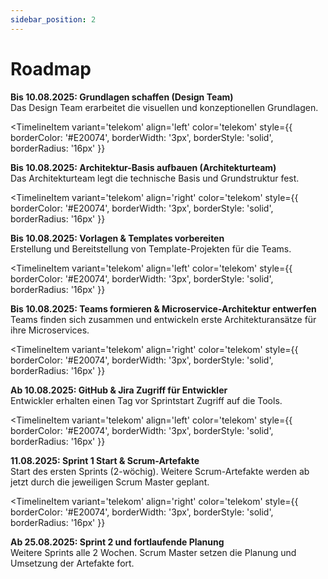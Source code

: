 ```yaml
---
sidebar_position: 2
---
```


# Roadmap



<Timeline variant="telekom" horizontal>
<TimelineItem
  variant='telekom'
  align='right'
  color='telekom'
  style={{
    borderColor: '#E20074',
    borderWidth: '3px',
    borderStyle: 'solid',
    borderRadius: '16px'
  }}
>
  <strong>Bis 10.08.2025: Grundlagen schaffen (Design Team)</strong><br />
  Das Design Team erarbeitet die visuellen und konzeptionellen Grundlagen.
</TimelineItem>

<TimelineItem
  variant='telekom'
  align='left'
  color='telekom'
  style={{
    borderColor: '#E20074',
    borderWidth: '3px',
    borderStyle: 'solid',
    borderRadius: '16px'
  }}
>
  <strong>Bis 10.08.2025: Architektur-Basis aufbauen (Architekturteam)</strong><br />
  Das Architekturteam legt die technische Basis und Grundstruktur fest.
</TimelineItem>

<TimelineItem
  variant='telekom'
  align='right'
  color='telekom'
  style={{
    borderColor: '#E20074',
    borderWidth: '3px',
    borderStyle: 'solid',
    borderRadius: '16px'
  }}
>
  <strong>Bis 10.08.2025: Vorlagen & Templates vorbereiten</strong><br />
  Erstellung und Bereitstellung von Template-Projekten für die Teams.
</TimelineItem>

<TimelineItem
  variant='telekom'
  align='left'
  color='telekom'
  style={{
    borderColor: '#E20074',
    borderWidth: '3px',
    borderStyle: 'solid',
    borderRadius: '16px'
  }}
>
  <strong>Bis 10.08.2025: Teams formieren & Microservice-Architektur entwerfen</strong><br />
  Teams finden sich zusammen und entwickeln erste Architekturansätze für ihre Microservices.
</TimelineItem>

<TimelineItem
  variant='telekom'
  align='right'
  color='telekom'
  style={{
    borderColor: '#E20074',
    borderWidth: '3px',
    borderStyle: 'solid',
    borderRadius: '16px'
  }}
>
  <strong>Ab 10.08.2025: GitHub & Jira Zugriff für Entwickler</strong><br />
  Entwickler erhalten einen Tag vor Sprintstart Zugriff auf die Tools.
</TimelineItem>

<TimelineItem
  variant='telekom'
  align='left'
  color='telekom'
  style={{
    borderColor: '#E20074',
    borderWidth: '3px',
    borderStyle: 'solid',
    borderRadius: '16px'
  }}
>
  <strong>11.08.2025: Sprint 1 Start & Scrum-Artefakte</strong><br />
  Start des ersten Sprints (2-wöchig). Weitere Scrum-Artefakte werden ab jetzt durch die jeweiligen Scrum Master geplant.
</TimelineItem>

<TimelineItem
  variant='telekom'
  align='right'
  color='telekom'
  style={{
    borderColor: '#E20074',
    borderWidth: '3px',
    borderStyle: 'solid',
    borderRadius: '16px'
  }}
>
  <strong>Ab 25.08.2025: Sprint 2 und fortlaufende Planung</strong><br />
  Weitere Sprints alle 2 Wochen. Scrum Master setzen die Planung und Umsetzung der Artefakte fort.
</TimelineItem>


</Timeline>